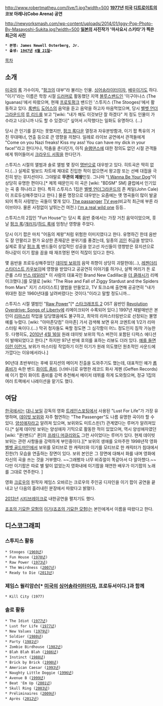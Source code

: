 http://www.robertmatheu.com/live/1.jpg?width=500
'''[[1977년]] [[미국]] [[디트로이트]]의 코보 아레나(Cobo Arena) 공연'''

http://newyorksmash.com/wp-content/uploads/2014/01/Iggy-Pop-Photo-By-Masayoshi-Sukita.jpg?width=500
'''[[일본]]의 사진작가 '마사요시 스키타'가 찍은 최근의 사진'''

 * '''본명: James Newell Osterberg, Jr.'''
 * '''출생: [[1947년]] [[4월 21일]]~'''

[[목차]]

== 소개 ==

[[미국]]의 [[록]] 가수이자, "[[펑크]]의 대부"라 불리는 인물. [[싱어송라이터]]이자, [[배우]]이기도 하다. "이기"라는 이름은 학창 시절 [[드러머]]로 활동했던 지역 [[블루스]]밴드인 '이구아나스 (The Iguanas)'에서 따왔으며, 현재 [[프로토펑크]] 밴드인 '스투지스 (The Stooges)'에서 활동하고 있다. [[록밴드]] [[도어스]]의 음악을 듣고 음악을 하고자 마음먹었으며, 당시 [[벨벳 언더그라운드]]의 [[루 리드]]를 보고 "[wiki: "내가 해도 이것보단 잘 하겠다" 저 정도 인물이 가수라고 나오니까 나도 할 수 있겠다]" 싶어서 시작했다는 일화도 유명하다. (...)

당시 큰 인기를 끌지는 못했지만, [[펑크 록]]다운 열정과 자유분방함과, 이기 팝 특유의 거친 무대매너, 연출 등으로 큰 영향을 끼쳤다. 일례로 라이브 공연에서 관객들에게 "Come on you Nazi freaks! Kiss my ass! You can have my dick in your face!"라고 한다거나, 막춤을 춘다던가, 아직 [[슬램댄스]]에 대한 정의도 없던 시절 관객들에게 뛰어들어서 [[크라우드 서핑]]을 한다던가. 

스투지스 시절의 앨범과 솔로 앨범 몇 장이 [[명반]]으로 대우받고 있다. 히트곡은 딱히 없다.(...) 실제로 빌보드 차트에 제대로 진입한 적이 없으면서 왕고참 또는 선배 대접을 극진히 받는 뮤지션이다. 그야말로 '''무관의 제왕'''인듯. 그나마 "[http://www.youtube.com/watch?v=BJIqnXTqg8I I Wanna Be Your Dog]"이 상당히 유명한 편이다.[* 제목 때문인지 이 곡은 [wiki: "BDSM" SM] 클럽에서 인기있는 곡 중 하나라고 한다. 특히 스투지스 1집은 [[벨벳 언더그라운드]]의 존 케일(John Cale)이 프로듀싱해주었다고 한다.] 물론 명장으로 대우받는 요즘에는 옛 명곡들이 많이 발굴되어 특히 사랑받는 곡들이 몇개 있다. [http://www.youtube.com/watch?v=y4hPnZUMBwA&list=PLVH_DD37r7rrxcThvoK6QzgoOXO0vYpvT&index=21 The passanger] [http://www.youtube.com/watch?v=7BOSHVB9Mw0&list=PLVH_DD37r7rrxcThvoK6QzgoOXO0vYpvT&index=25 TV eye](비교적 최근에 부른 라이브이다. 물론 사정없이 날뛰는건 여전.) [http://www.youtube.com/watch?v=def3ob2h-1s&index=79&list=PLVH_DD37r7rrxcThvoK6QzgoOXO0vYpvT I'm a real wild one] 등등..


스투지스의 2집인 "Fun House"는 당시 록 음반 중에서는 가장 거친 음악이었으며, 훗날 [[펑크 록]]/[[개러지]]/[[하드 록]]에 엄청난 영향을 주었다.

당시 이기 팝은 마치 "어둠의 제왕"처럼 위험한 이미지였다고 한다. 유명하긴 한데 음반도 잘 안팔리고 뭔가 요상한 존재같은 분위기를 풍겼는데, 일종의 [[괴인]] 취급을 받았다. 실제로 훗날 [[펑크 록]] 밴드들이 상업적인 성공을 얻고선 자신들이 영향받은 뮤지션으로 하나같이 이기 팝을 꼽을 때 재조명된 면이 적잖이 있다고 한다.

몇 음반을 프로듀싱해주었던 [[데이빗 보위]]의 음악 취향이 상당히 괴랄한데(...), [http://www.youtube.com/watch?v=9EEZAivzl1Q 레젠더리 스타더스트 카우보이]에 영향을 받았다고 공공연히 이야기를 하거나, 살짝 머리가 돈 로큰롤 스타 [[빈스 테일러]][* 이 사람의 대표곡인 Brand New Cadillac을 [[더 클래시]]가 리메이크했다.]를 모델로 [wiki: "The Rise and Fall of Ziggy Stardust and the Spiders from Mars" 지기 스타더스트] 앨범을 만들었고, TV 토크쇼에 출연해 공공연히 "내가 위대한 점은 1960년대를 날려버렸다는 것이다."이라고 말할 정도니까...

스투지스 시절 앨범인 "[https://www.youtube.com/watch?v=_HROtKPGLG0 Raw Power]"[* [[스타크래프트 2]] OST 음반인 [[Revolution Overdrive: Songs of Liberty]]에 리메이크되어 수록되어 있다.] 1997년 재발매반은 본인이 [[리마스터]] 작업을 담당했음에도 불구하고, 최악의 리마스터링반으로 선정되는 불명예를 누렸다. [wiki: "아마존닷컴" 아마존] 가서 검색해 보면 유저 코멘트에 1/2가 리마스터링 욕이다.(...) 막귀 청자들도 욕할 정도면 그 심각함이 어느 정도인지 짐작 가능한 듯. 다행히도, [[2010년]] [[4월 16일]] 원래 데이빗 보위의 믹스 버전이 포함된 디럭스 에디션이 발매되었다고 한다.[* 하지만 97년 반에 호의를 표하는 리뷰도 더러 있다. [https://www.youtube.com/watch?v=ynE0NztYvoc 예를 들면 이런 이런거.] 보위가 마스터링 작업하기 이전 이기가 원래 의도했던 원초적인 사운드에 가깝다는 이유에서라나.]

90년대 초반부터는 후배 뮤지션의 메이저 진출을 도와주기도 했는데, 대표적인 예가 [[롭 좀비]]가 속한 밴드 [[화이트 좀비]]. [너바나]로 유명한 레코드 화사 게펜 (Geffen Records)에 이기 팝이 화이트 좀비를 강력 추천해서 메이저 데뷔를 하게 도와줬으며, 정규 1집의 여러 트랙에서 나레이션을 맡기도 했다.
== 여담 ==
[[한국]]에서는 [[대니 보일]] 감독의 영화 [[트레인스포팅]]에서 사용된 "Lust For Life"가 가장 유명하며, [[데이빗 보위]]와 자주 협연하는 "The Passenger"도 나름 유명한 곡이라 할 수 있다. [[양성애자]]라고 알려져 있으며, 보위와도 미트스핀(?) 관계였다는 루머가 알려져있다.[* 실제 데이빗 보위는 양성애자 기믹으로 활동한 적이 있었으며, 역시 양성애자였던 [wiki: "퀸(밴드)" 퀸]의 [[프레디 머큐리]]와도 그런 사이었다는 루머가 있다. 현제 데이빗 보위는 관련 사항들을 강력하게 부인중이다.][* 보위의 생애를 오마주한 1998년작 영화 [[벨벳 골드마인]]에서 보위를 모티브로 한 캐릭터와 이기를 모티브로 한 캐릭터가 침대에서 진한(?) 모습을 연출하는 장면이 있다. 보위 본인은 그 장면에 대해서 화를 내며 영화에 자신의 곡을 쓰는 것을 거부했다. ~~그래봤자 너무 비쥬얼이 똑같아서 다 알아챘다.~~ 다만 이기팝은 따로 별 말이 없었는지 영화내에 이기팝을 재연한 배우가 이기팝의 노래를 그대로 연주한다. ]

영화 [[크로우]]의 원작자 제임스 오바르는 크로우의 주인공 디자인을 이기 팝이 공연을 끝내고 난 다음의 흘러내린 분장에서 따왔다고 밝혔다.

[[2013년]] [[시티브레이크]]로 내한공연을 펼치기도 했다.

[[죠죠의 기묘한 모험]]의 [[이기(죠죠의 기묘한 모험)]]는 본인에게서 이름을 따왔다고 한다.

== 디스코그래피 ==

=== 스투지스 활동 ===

 * Stooges ([[1969년]])
 * Fun House ([[1970년]])
 * Raw Power ([[1973년]])
 * The Weirdness ([[2007년]])
 * Ready to Die ([[2013년]])

=== 제임스 윌리암슨[* [[미국]]의 [[싱어송라이터]]이자, 프로듀서이다.]과 함께 ===

 * Kill City (1977)

=== 솔로 활동 ===

 * The Idiot ([[1977년]])
 * Lust for Life ([[1977년]])
 * New Values ([[1979년]])
 * Soldier ([[1980년]])
 * Party ([[1981년]])
 * Zombie Birdhouse ([[1982년]])
 * Blah Blah Blah ([[1986년]])
 * Instinct ([[1988년]])
 * Brick by Brick ([[1990년]])
 * American Caesar ([[1993년]])
 * Naughty Little Doggie ([[1996년]])
 * Avenue B ([[1999년]])
 * Beat 'Em Up ([[2001년]])
 * Skull Ring ([[2003년]])
 * Préliminaires ([[2009년]])
 * Après ([[2012년]])
